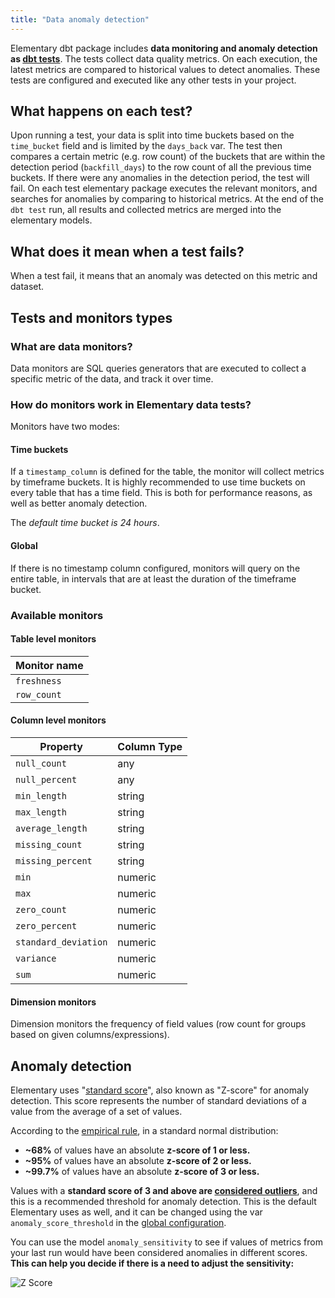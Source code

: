 ```yaml
---
title: "Data anomaly detection"
---
```


Elementary dbt package includes **data monitoring and anomaly detection as [dbt tests](https://docs.getdbt.com/docs/building-a-dbt-project/tests)**. The tests collect data quality metrics. On each execution, the latest metrics are compared to historical values to detect anomalies.
These tests are configured and executed like any other tests in your project.

## What happens on each test?

Upon running a test, your data is split into time buckets based on the `time_bucket` field and is limited by
the `days_back` var. The test then compares a certain metric (e.g. row count) of the buckets that are within the detection
period (`backfill_days`) to the row count of all the previous time buckets.
If there were any anomalies in the detection period, the test will fail.
On each test elementary package executes the relevant monitors, and searches for anomalies by comparing to historical
metrics.
At the end of the `dbt test` run, all results and collected metrics are merged into the elementary models.

## What does it mean when a test fails?

When a test fail, it means that an anomaly was detected on this metric and dataset.

## Tests and monitors types

### What are data monitors?

Data monitors are SQL queries generators that are executed to collect a specific metric of the data, and track it over time.

### How do monitors work in Elementary data tests?

Monitors have two modes:

#### Time buckets

If a `timestamp_column` is defined for the table, the monitor will collect metrics by timeframe buckets. It is highly recommended to use time buckets on every table that has a time field. This is both for performance reasons, as well as better anomaly detection.

The _default time bucket is 24 hours_.

#### Global

If there is no timestamp column configured, monitors will query on the entire table, in intervals that are at least the duration of the timeframe bucket.

### Available monitors

#### Table level monitors

| Monitor name |
| ------------ |
| `freshness`  |
| `row_count`  |

#### Column level monitors

| Property             | Column Type |
| -------------------- | ----------- |
| `null_count`         | any         |
| `null_percent`       | any         |
| `min_length`         | string      |
| `max_length`         | string      |
| `average_length`     | string      |
| `missing_count`      | string      |
| `missing_percent`    | string      |
| `min`                | numeric     |
| `max`                | numeric     |
| `zero_count`         | numeric     |
| `zero_percent`       | numeric     |
| `standard_deviation` | numeric     |
| `variance`           | numeric     |
| `sum`                | numeric     |

#### Dimension monitors

Dimension monitors the frequency of field values (row count for groups based on given columns/expressions).

## Anomaly detection

Elementary uses "[standard score](https://en.wikipedia.org/wiki/Standard_score)", also known as "Z-score" for anomaly detection. This score represents the number of standard deviations of a value from the average of a set of values.

According to the [empirical rule](https://www.statisticshowto.com/probability-and-statistics/statistics-definitions/empirical-rule-2/), in a standard normal distribution:

- **~68%** of values have an absolute **z-score of 1 or less.**
- **~95%** of values have an absolute **z-score of 2 or less.**
- **~99.7%** of values have an absolute **z-score of 3 or less.**

Values with a **standard score of 3 and above are [considered outliers](https://www.ctspedia.org/do/view/CTSpedia/OutLier)**, and this is a recommended threshold for anomaly detection.
This is the default Elementary uses as well, and it can be changed using the var `anomaly_score_threshold` in the [global configuration](/guides/elementary-tests-configuration).

You can use the model `anomaly_sensitivity` to see if values of metrics from your last run would have been considered anomalies in different scores. **This can help you decide if there is a need to adjust the sensitivity:**

<img
  src="https://res.cloudinary.com/mintlify/image/upload/v1659304882/elementary/z-score_so2djq.png"
  alt="Z Score"
/>
